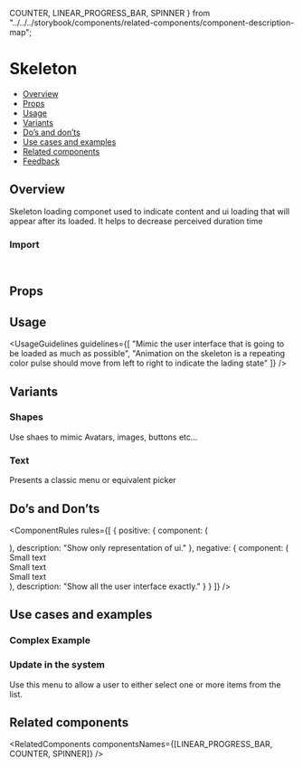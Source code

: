   COUNTER,
  LINEAR_PROGRESS_BAR,
  SPINNER
} from "../../../storybook/components/related-components/component-description-map";

<Meta of={SkeletonStories} />

# Skeleton

- [Overview](#overview)
- [Props](#props)
- [Usage](#usage)
- [Variants](#variants)
- [Do’s and don’ts](#dos-and-donts)
- [Use cases and examples](#use-cases-and-examples)
- [Related components](#related-components)
- [Feedback](#feedback)

## Overview

Skeleton loading componet used to indicate content and ui loading that will appear after its loaded. It helps to decrease perceived duration time

<Canvas of={SkeletonStories.Overview} />

### Import

```js
import { Skeleton } from "monday-ui-react-core";
```

## Props

<PropsTable />

## Usage

<UsageGuidelines
  guidelines={[
    "Mimic the user interface that is going to be loaded as much as possible",
    "Animation on the skeleton is a repeating color pulse should move from left to right to indicate the lading state"
  ]}
/>

<TipLoader />

## Variants

### Shapes

Use shaes to mimic Avatars, images, buttons etc...

<Canvas of={SkeletonStories.Shapes} />

### Text

Presents a classic menu or equivalent picker

<Canvas of={SkeletonStories.Text} />

## Do’s and Don’ts

<ComponentRules
  rules={[
    {
      positive: {
        component: (
          <div>
            <div className="monday-storybook-skeleton_rules-row">
              <Skeleton type={Skeleton.types.CIRCLE} />
              <Skeleton type={Skeleton.types.TEXT} size={Skeleton.sizes.TEXT.SMALL} />
            </div>
            <div className="monday-storybook-skeleton_rules-row">
              <Skeleton type={Skeleton.types.CIRCLE} />
              <Skeleton type={Skeleton.types.TEXT} size={Skeleton.sizes.TEXT.SMALL} />
            </div>
            <div className="monday-storybook-skeleton_rules-row">
              <Skeleton type={Skeleton.types.CIRCLE} />
              <Skeleton type={Skeleton.types.TEXT} size={Skeleton.sizes.TEXT.SMALL} />
            </div>
          </div>
        ),
        description: "Show only representation of ui."
      },
      negative: {
        component: (
          <div>
            <div className="monday-storybook-skeleton_rules-row">
              <Skeleton type={Skeleton.types.CIRCLE} />
              <div>
                <Skeleton type={Skeleton.types.TEXT} size={Skeleton.sizes.TEXT.SMALL} />
                Small text
              </div>
            </div>
            <div className="monday-storybook-skeleton_rules-row">
              <Skeleton type={Skeleton.types.CIRCLE} />
              <div>
                <Skeleton type={Skeleton.types.TEXT} size={Skeleton.sizes.TEXT.SMALL} />
                Small text
              </div>
            </div>
            <div className="monday-storybook-skeleton_rules-row">
              <Skeleton type={Skeleton.types.CIRCLE} />
              <div>
                <Skeleton type={Skeleton.types.TEXT} size={Skeleton.sizes.TEXT.SMALL} />
                Small text
              </div>
            </div>
          </div>
        ),
        description: "Show all the user interface exactly."
      }
    }
  ]}
/>

## Use cases and examples

### Complex Example

<Canvas of={SkeletonStories.ComplexExample} />

### Update in the system

Use this menu to allow a user to either select one or more items from the list.

<Canvas of={SkeletonStories.UpdateInTheSystem} />

## Related components

<RelatedComponents componentsNames={[LINEAR_PROGRESS_BAR, COUNTER, SPINNER]} />
